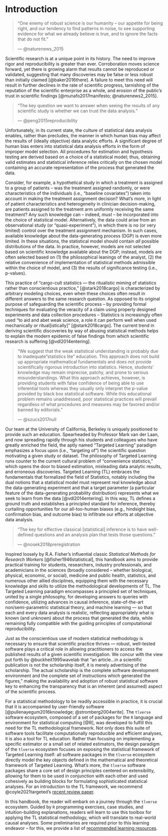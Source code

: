 # Introduction {-}

<!--
`r if (knitr::is_latex_output()) '\\begin{shortbox}\n\\Boxhead{Test}'`
test shortbox
`r if (knitr::is_latex_output()) '\\end{shortbox}'`

`r if (knitr::is_latex_output()) '\\begin{VT1}\n\\VH{Test}'`
test VT1
`r if (knitr::is_latex_output()) '\\end{VT1}'`
-->

> "One enemy of robust science is our humanity -- our appetite for
> being right, and our tendency to find patterns in noise, to see supporting
> evidence for what we already believe is true, and to ignore the facts that do
> not fit."
>
> --- @naturenews_2015

Scientific research is at a unique point in its history. The need to improve
rigor and reproducibility is greater than ever. Corroboration moves science
forward, yet there is growing alarm that results cannot be reproduced or
validated, suggesting that many discoveries may be false or less robust than
initially claimed [@baker2016there]. A failure to meet this need will result in
further declines in the rate of scientific progress, tarnishing of the
reputation of the scientific enterprise as a whole, and erosion of the public's
trust in scientific findings [@munafo2017manifesto; @naturenews2_2015].

> "The key question we want to answer when seeing the results of any scientific
> study is whether we can trust the data analysis."
>
> --- @peng2015reproducibility

Unfortunately, in its current state, the culture of statistical data analysis
enables, rather than precludes, the manner in which human bias may affect the
results of (ideally objective) data analytic efforts. A significant degree of
human bias enters into statistical data analysis efforts in the form of improper
model selection. All procedures for estimation and hypothesis testing are
derived based on a choice of a statistical model; thus, obtaining valid
estimates and statistical inference relies critically on the chosen model
containing an accurate representation of the process that generated the data.

Consider, for example, a hypothetical study in which a treatment is assigned to
a group of patients -- was the treatment assigned randomly, or were
characteristics of the individuals (i.e., "baseline covariates") taken into
account in making the treatment assignment decision? What's more, in light of
patient characteristics and heterogeneity in clinician decision-making, are
patients assigned to the treatment arm uniformly receiving the same treatment?
Any such knowledge can -- indeed, _must_ -- be incorporated into the choice of
statistical model.  Alternatively, the data could arise from an observational
study (or "quasi-experiment"), in which there is no (or very limited) control
over the treatment assignment mechanism. In such cases, available knowledge
about the data-generating process (DGP) is even more limited. In these
situations, the statistical model should contain *all* possible distributions of
the data. In practice, however, models are not selected based on scientific
knowledge available about the DGP; instead, models are often selected based on
(1) the philosophical leanings of the analyst, (2) the relative convenience of
implementation of statistical methods admissible within the choice of model, and
(3) the results of significance testing (i.e., p-values).

This practice of "cargo-cult statistics --- the ritualistic miming of statistics
rather than conscientious practice," [@stark2018cargo] is characterized by
arbitrary modeling choices, even when these choices often result in different
answers to the same research question. As opposed to its original purpose of
safeguarding the scientific process -- by providing formal techniques for
evaluating the veracity of a claim using properly designed experiments and data
collection procedures -- Statistics is increasingly often used "to aid and abet
weak science, a role it can perform well when used mechanically or
ritual[istically]" [@stark2018cargo].  The current trend in deriving scientific
discoveries by way of abusing statistical methods helps to explain the modern
epidemic of false findings from which scientific research is suffering
[@vdl2014entering].

> "We suggest that the weak statistical understanding is probably due to
> inadequate "statistics lite" education. This approach does not build up
> appropriate mathematical fundamentals and does not provide scientifically
> rigorous introduction into statistics. Hence, students' knowledge may remain
> imprecise, patchy, and prone to serious misunderstandings. What this approach
> achieves, however, is providing students with false confidence of being able
> to use inferential tools whereas they usually only interpret the p-value
> provided by black box statistical software. While this educational problem
> remains unaddressed, poor statistical practices will prevail regardless of
> what procedures and measures may be favored and/or banned by editorials."
>
> --- @szucs2017null

Our team at the University of California, Berkeley is uniquely positioned to
provide such an education. Spearheaded by Professor Mark van der Laan, and
now spreading rapidly through his students and colleagues who have greatly
enriched the field, the aptly named "Targeted Learning" paradigm emphasizes a
focus upon (i.e., "targeting of") the scientific question motivating a given
study or dataset. The philosophy of Targeted Learning runs counter to the
current cultural problem of "convenience statistics," which opens the door to
biased estimation, misleading data analytic results, and erroneous discoveries.
Targeted Learning (TL) embraces the fundamentals that formalized the field of
Statistics, notably including the dual notions that a statistical model must
represent real knowledge about the data-generating experiment and that a target
parameter (a particular feature of the data-generating probability distribution)
represents what we seek to learn from the data [@vdl2014entering]. In this way,
TL defines a ground truth and establishes a principled standard for inference,
thereby curtailing opportunities for our all-too-human biases (e.g., hindsight
bias, confirmation bias, and outcome bias) to infiltrate our efforts at
objective data analysis.

> "The key for effective classical [statistical] inference is to have
> well-defined questions and an analysis plan that tests those questions."
>
> --- @nosek2018preregistration

Inspired loosely by R.A. Fisher's influential classic _Statistical Methods for
Research Workers_ [@fisher1946statistical], this handbook aims to provide
practical training for students, researchers, industry professionals, and
academicians in the sciences (broadly considered -- whether biological,
physical, economic, or social), medicine and public health, statistics, and
numerous other allied disciplines, equipping them with the necessary knowledge
and skills to utilize the methodological developments of TL. The Targeted
Learning paradigm encompasses a principled set of techniques, united by a single
philosophy, for developing answers to queries with confidence, utilizing
advances in causal inference, state-of-the-art non/semi-parametric statistical
theory, and machine learning --- so that each and every data analysis is
realistic, reflecting appropriately what is known (and unknown) about the
process that generated the data,
<!--via pre-specified and data-adaptive machines -- nh: idk what this means-->
while remaining fully compatible with the guiding principles of computational
reproducibility.

Just as the conscientious use of modern statistical methodology is necessary to
ensure that scientific practice thrives --- robust, well-tested software plays a
critical role in allowing practitioners to access the published results of a
given scientific investigation. We concur with the view put forth by
@buckheit1995wavelab that "an article...in a scientific publication is not the
scholarship itself, it is merely advertising of the scholarship. The actual
scholarship is the complete software development environment and the complete
set of instructions which generated the figures," making the availability and
adoption of robust statistical software key to enhancing the transparency that
is an inherent (and assumed) aspect of the scientific process.

For a statistical methodology to be readily accessible in practice, it is
crucial that it is accompanied by user-friendly software
[@pullenayegum2016knowledge; @stromberg2004write]. The `tlverse` software
ecosystem, composed of a set of packages for the `R` language and environment for
statistical computing [@R], was developed to fulfill this need for the TL
methodological framework. Not only does this suite of software tools
facilitate computationally reproducible and efficient analyses, it is also a
tool for TL education. Rather than focusing on implementing a specific estimator
or a small set of related estimators, the design paradigm of the `tlverse`
ecosystem focuses on exposing the statistical framework of Targeted Learning
itself: all software packages in the `tlverse` ecosystem directly model the key
objects defined in the mathematical and theoretical framework of Targeted
Learning. What's more, the `tlverse` software packages share a core set of
design principles centered on extensibility, allowing for them to be used in
conjunction with each other and used cohesively as building blocks for
formulating sophisticated statistical analyses. For an introduction to the TL
framework, we recommend @coyle2021targeted's [recent review
paper](https://arxiv.org/abs/2006.07333).

In this handbook, the reader will embark on a journey through the `tlverse`
ecosystem. Guided by `R` programming exercises, case studies, and
intuition-building explanations, readers will learn to use this toolbox for
applying the TL statistical methodology, which will translate to real-world
causal analyses. Some preliminaries are required prior to this learning endeavor
-- for this, we provide a list of [recommended learning resources](#learn).

